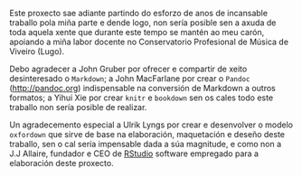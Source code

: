 Este proxecto sae adiante partindo do esforzo de anos de incansable traballo pola miña parte e dende logo, non sería posible sen a axuda de toda aquela xente que durante este tempo se mantén ao meu carón, apoiando a miña labor docente no Conservatorio Profesional de Música de Viveiro (Lugo). 

Debo agradecer a John Gruber por ofrecer e compartir de xeito desinteresado o `Markdown`; a John MacFarlane por crear o `Pandoc` (<http://pandoc.org>) indispensable na conversión de Markdown a outros formatos; a Yihui Xie por crear `knitr` e `bookdown` sen os cales todo este traballo non sería posible de realizar.

Un agradecemento especial a Ulrik Lyngs por crear e desenvolver o modelo `oxfordown` que sirve de base na elaboración, maquetación e deseño deste traballo, sen o cal sería impensable dada a súa magnitude, e como non a J.J Allaire, fundador e CEO de [RStudio](http://rstudio.com) software empregado para a elaboración deste proxecto.


\begin{flushright}
Roberto Prado \\
Fene, A Coruña \\
2021
\end{flushright}
